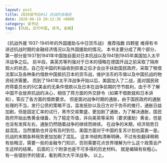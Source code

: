 ```yaml
---
layout: post
title: 2020读书记#12 抗战的金融史
date: 2020-06-19 20:12:36 +0800
category: 读书记
tags: [抗战, 近代中国, 读书, 金融]
---
```

《抗战外援 1937-1945年的外国援助与中日货币战》
推荐指数 四颗星
难得有书讲述抗战时期的金融经济情况以及外国援助的情况。
本书主要分成了两个部分，第一部分是1937到1941年中国独自面对日本抗战以及1941到1945年美国加入太平洋战争之后。
前半段，美英苏等列强对于日本的侵略在德国开战之前采取了隔岸观火的状态，自己在中国的利益收到损害之后才会出手扶助国民政府，采取了租借法案以及各种条约借款中国抵抗日本的货币战，维护法币的币值以及中国抗战的物资经济需要。
而到了1941年太平洋战争开始以后，美国加入了二战，面对国民政府蒋委员长的5亿美金的无条件借款以及日本在战争前期的节节胜利，由于不了解中国不会放弃抗战的决心，相信了蒋方面的外交辞令（如果不借款就和日本讲和），答应了各方面的借款要求。
但是面对战争时期的通胀，由于国民政府的通胀处理的不当，发行公债的策略不当，滥发纸钞以及日方对于伪币的推行，通胀日益加剧，但是固定汇率的试行，黑市交易繁盛，更加剧了通胀，为了解决通胀，国民政府开始出售黄金储备，为了稳定币值，并向美英等采购（要求援助）黄金，但是也没有发挥左右，通胀仍然随着战争的继续而继续。
在战争的末期，经济局势日益混乱，当然援助也并没有及时到位，美国方面对于中国的复苏计划也莫衷一是。抗战的末期各种局势更加加剧了混乱。
这本书结构清晰明确，不过有些翻译稍稍有些晦涩，需要一些的金融专门知识，否则需要花点世界理解为什么这个政策会产生这样的结果。
后面的三个附录也是不可多得的历史材料。
就是编辑有些粗心。有一些错别字的错误，看到两次大平洋战争。
以上。


